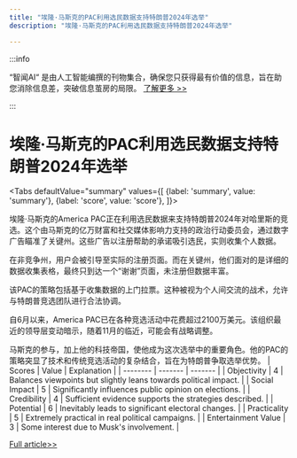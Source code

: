 ```yaml
---
title: "埃隆·马斯克的PAC利用选民数据支持特朗普2024年选举"
description: "埃隆·马斯克的PAC利用选民数据支持特朗普2024年选举"

---
```



:::info

“智闻AI“ 是由人工智能编撰的刊物集合，确保您只获得最有价值的信息，旨在助您消除信息差，突破信息茧房的局限。  [了解更多 >>](/)

:::

# 埃隆·马斯克的PAC利用选民数据支持特朗普2024年选举


<Tabs
	defaultValue="summary"
	values={[
	{label: 'summary', value: 'summary'},
	{label: 'score', value: 'score'},
]}>
<TabItem value="summary">


埃隆·马斯克的America PAC正在利用选民数据来支持特朗普2024年对哈里斯的竞选。这个由马斯克的亿万财富和社交媒体影响力支持的政治行动委员会，通过数字广告瞄准了关键州。这些广告以注册帮助的承诺吸引选民，实则收集个人数据。

在非竞争州，用户会被引导至实际的注册页面。而在关键州，他们面对的是详细的数据收集表格，最终只到达一个“谢谢”页面，未注册但数据丰富。

该PAC的策略包括基于收集数据的上门拉票。这种被视为个人间交流的战术，允许与特朗普竞选团队进行合法协调。

自6月以来，America PAC已在各种竞选活动中花费超过2100万美元。该组织最近的领导层变动暗示，随着11月的临近，可能会有战略调整。

马斯克的参与，加上他的科技帝国，使他成为这次选举中的重要角色。他的PAC的策略突显了技术和传统竞选活动的复杂结合，旨在为特朗普争取选举优势。
</TabItem>
<TabItem value="score">
	| Scores     | Value   | Explanation |
	| -------- | ------- | ------- |
	| Objectivity  | 4    | Balances viewpoints but slightly leans towards political impact.    |
	| Social Impact | 5     | Significantly influences public opinion on elections.    |
	| Credibility    | 4    | Sufficient evidence supports the strategies described.    |
	| Potential    | 6    | Inevitably leads to significant electoral changes.    |
	| Practicality    | 5    | Extremely practical in real political campaigns.    |
	| Entertainment Value    | 3    | Some interest due to Musk's involvement.    |
</TabItem>
</Tabs>

[Full article>>](https://www.cnbc.com/2024/08/02/elon-musk-pac-voter-data-trump-harris.html)
